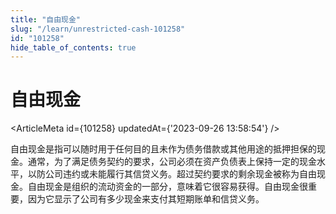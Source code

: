 ```yaml
---
title: "自由现金"
slug: "/learn/unrestricted-cash-101258"
id: "101258"
hide_table_of_contents: true
---
```



# 自由现金

<ArticleMeta id={101258} updatedAt={'2023-09-26 13:58:54'} />
<div className='border-solid border-b border-t-0 my-4 border-[var(--ifm-color-gray-300)]' />

自由现金是指可以随时用于任何目的且未作为债务借款或其他用途的抵押担保的现金。通常，为了满足债务契约的要求，公司必须在资产负债表上保持一定的现金水平，以防公司违约或未能履行其信贷义务。超过契约要求的剩余现金被称为自由现金。自由现金是组织的流动资金的一部分，意味着它很容易获得。自由现金很重要，因为它显示了公司有多少现金来支付其短期账单和信贷义务。

